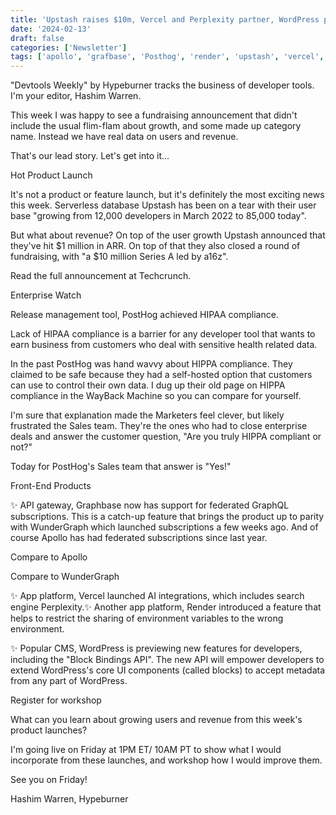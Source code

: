 ```yaml
---
title: 'Upstash raises $10m, Vercel and Perplexity partner, WordPress previews dev features'
date: '2024-02-13'
draft: false
categories: ['Newsletter']
tags: ['apollo', 'grafbase', 'Posthog', 'render', 'upstash', 'vercel', 'wordpress', 'wundergraph']
---
```


"Devtools Weekly" by Hypeburner tracks the business of developer tools. I'm your editor, Hashim Warren.

This week I was happy to see a fundraising announcement that didn't include the usual flim-flam about growth, and some made up category name. Instead we have real data on users and revenue.

That's our lead story. Let's get into it...

Hot Product Launch

It's not a product or feature launch, but it's definitely the most exciting news this week. Serverless database Upstash has been on a tear with their user base "growing from 12,000 developers in March 2022 to 85,000 today".

But what about revenue? On top of the user growth Upstash announced that they've hit $1 million in ARR. On top of that they also closed a round of fundraising, with "a $10 million Series A led by a16z".

Read the full announcement at Techcrunch.

Enterprise Watch

Release management tool, PostHog achieved HIPAA compliance.

Lack of HIPAA compliance is a barrier for any developer tool that wants to earn business from customers who deal with sensitive health related data.

In the past PostHog was hand wavvy about HIPPA compliance. They claimed to be safe because they had a self-hosted option that customers can use to control their own data. I dug up their old page on HIPPA compliance in the WayBack Machine so you can compare for yourself.

I'm sure that explanation made the Marketers feel clever, but likely frustrated the Sales team. They're the ones who had to close enterprise deals and answer the customer question, "Are you truly HIPPA compliant or not?"

Today for PostHog's Sales team that answer is "Yes!"

Front-End Products

✨ API gateway, Graphbase now has support for federated GraphQL subscriptions. This is a catch-up feature that brings the product up to parity with WunderGraph which launched subscriptions a few weeks ago. And of course Apollo has had federated subscriptions since last year.

Compare to Apollo

Compare to WunderGraph

✨ App platform, Vercel launched AI integrations, which includes search engine Perplexity.✨ Another app platform, Render introduced a feature that helps to restrict the sharing of environment variables to the wrong environment.

✨ Popular CMS, WordPress is previewing new features for developers, including the "Block Bindings API". The new API will empower developers to extend WordPress's core UI components (called blocks) to accept metadata from any part of WordPress.

Register for workshop

What can you learn about growing users and revenue from this week's product launches?

I'm going live on Friday at 1PM ET/ 10AM PT to show what I would incorporate from these launches, and workshop how I would improve them.

See you on Friday!

Hashim Warren, Hypeburner
